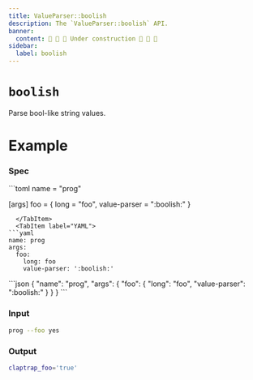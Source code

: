 ```yaml
---
title: ValueParser::boolish
description: The `ValueParser::boolish` API.
banner:
  content: 🚧 🚧 🚧 Under construction 🚧 🚧 🚧
sidebar:
  label: boolish
---
```



# `boolish` <LinkButton href="https://docs.rs/clap/latest/clap/value_parser/fn.boolish.html" icon="open-book" variant="minimal"></LinkButton>

<Badge text="since 0.1.0" size="small" />

Parse bool-like string values.

# Example

### Spec

<Tabs syncKey="format">
  <TabItem label="TOML">
```toml
name = "prog"

[args]
foo = { long = "foo", value-parser = ":boolish:" }
```
  </TabItem>
  <TabItem label="YAML">
```yaml
name: prog
args:
  foo:
    long: foo
    value-parser: ':boolish:'
```
  </TabItem>
  <TabItem label="JSON">
```json
{
  "name": "prog",
  "args": {
    "foo": {
      "long": "foo",
      "value-parser": ":boolish:"
    }
  }
}
```
  </TabItem>
</Tabs>

### Input

```bash
prog --foo yes
```

### Output

```bash
claptrap_foo='true'
```
